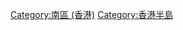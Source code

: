 {{commonscat|Stanley Peninsula}}
{{catmore}}
[[Category:南區_(香港)|Category:南區 (香港)]]

[[Category:香港半島|Category:香港半島]]